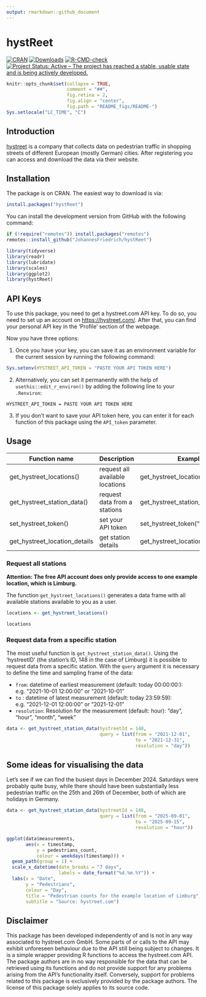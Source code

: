 ```yaml
---
output: rmarkdown::github_document
---
```


<!-- README.md is generated from README.Rmd. Please edit that file -->

# hystReet
<!-- badges: start -->
[![CRAN](http://www.r-pkg.org/badges/version/hystReet)](https://CRAN.R-project.org/package=hystReet)
[![Downloads](https://cranlogs.r-pkg.org/badges/grand-total/hystReet)](https://www.r-pkg.org/pkg/hystReet)
[![R-CMD-check](https://github.com/JohannesFriedrich/hystReet/workflows/R-CMD-check/badge.svg)](https://github.com/JohannesFriedrich/hystReet/actions)
[![Project Status: Active – The project has reached a stable, usable state and is being actively developed.](http://www.repostatus.org/badges/latest/active.svg)](http://www.repostatus.org/#active)
<!-- badges: end -->


```r
knitr::opts_chunk$set(collapse = TRUE,
                      comment = "##",
                      fig.retina = 2,
                      fig.align = "center",
                      fig.path = "README_figs/README-")
Sys.setlocale("LC_TIME", "C")
```

## Introduction

[hystreet](https://hystreet.com) is a company that collects data on
pedestrian traffic in shopping streets of different European (mostly German) 
cities. After registering you can access and download the data via their website.


## Installation

The package is on CRAN. The easiest way to download is via:

```r
install.packages("hystReet")
```


You can install the development version from GitHub with the following command:

```r
if (!require("remotes")) install.packages("remotes")
remotes::install_github("JohannesFriedrich/hystReet")
```


```r
library(tidyverse)
library(readr)
library(lubridate)
library(scales)
library(ggplot2)
library(hystReet)
```


## API Keys

To use this package, you need to get a hystreet.com API key. To do so, you need to set up an account on [https://hystreet.com/](https://hystreet.com/). After that, you can find your personal API key
in the 'Profile' section of the webpage.

Now you have three options:

(1)
Once you have your key, you can save it as an environment variable for the current session by running the following command:

```r
Sys.setenv(HYSTREET_API_TOKEN = "PASTE YOUR API TOKEN HERE")
```


(2)
Alternatively, you can set it permanently with the help of `usethis::edit_r_environ()` by adding the following line to your `.Renviron`: 

```
HYSTREET_API_TOKEN = PASTE YOUR API TOKEN HERE
```

(3)
If you don't want to save your API token here, you can enter it for each function of this package using the `API_token` parameter.

## Usage

Function name       | Description                                        | Example
--------------------|----------------------------------------------------| -------
get_hystreet_locations() | request all available locations | get_hystreet_locations() 
get_hystreet_station_data() | request data from a stations  | get_hystreet_station_data(71)
set_hystreet_token() | set your API token | set_hystreet_token("123456789")
get_hystreet_location_details | get station details | get_hystreet_location_details(148)

### Request all stations

**Attention: The free API account does only provide access to one example location, which is Limburg.**

The function `get_hystreet_locations()` generates a data frame with all available stations available to you as a user. 

```r
locations <- get_hystreet_locations()
```

```r
locations
```

### Request data from a specific station

The most useful function is `get_hystreet_station_data()`. Using the 'hystreetID' (the station's ID, 148 in the case of Limburg) it is possible to request data from a specific station. With the `query` argument it is necessary to define the time and sampling frame of the data: 

* `from`: datetime of earliest measurement (default: today 00:00:00:): e.g. "2021-10-01 12:00:00" or "2021-10-01"
* `to` : datetime of latest measurement (default: today 23:59:59): e.g. "2021-12-01 12:00:00" or "2021-12-01"
* `resolution`: Resolution for the measurement (default: hour): "day", "hour", "month", "week"

```r
data <- get_hystreet_station_data(hystreetId = 148,
                                  query = list(from = "2021-12-01", 
                                               to = "2021-12-31", 
                                               resolution = "day"))
```


## Some ideas for visualising the data

Let's see if we can find the busiest days in December 2024. Saturdays were probably quite busy, while there should have been substantially less pedestrian traffic on the 25th and 26th of December, both of which are holidays in Germany.

```r
data <- get_hystreet_station_data(hystreetId = 148, 
                                  query = list(from = "2025-09-01", 
                                               to = "2025-09-15", 
                                               resolution = "hour"))
```

```r
ggplot(data$measurements, 
       aes(x = timestamp, 
           y = pedestrians_count, 
           colour = weekdays(timestamp))) +
  geom_path(group = 1) +
  scale_x_datetime(date_breaks = "7 days", 
                   labels = date_format("%d.%m.%Y")) +
  labs(x = "Date",
       y = "Pedestrians",
       colour = "Day",
       title = "Pedestrian counts for the example location of Limburg",
       subtitle = "Source: hystreet.com")
```

## Disclaimer
This package has been developed independently of and is not in any way associated to hystreet.com GmbH. 
Some parts of or calls to the API may exhibit unforeseen behaviour due to the API still being subject to changes. 
It is a simple wrapper providing R functions to access the hystreet.com API. 
The package authors are in no way responsible for the data that can be retrieved using its functions and do not provide 
support for any problems arising from the API’s functionality itself. Conversely, support for problems 
related to this package is exclusively provided by the package authors. 
The license of this package solely applies to its source code.